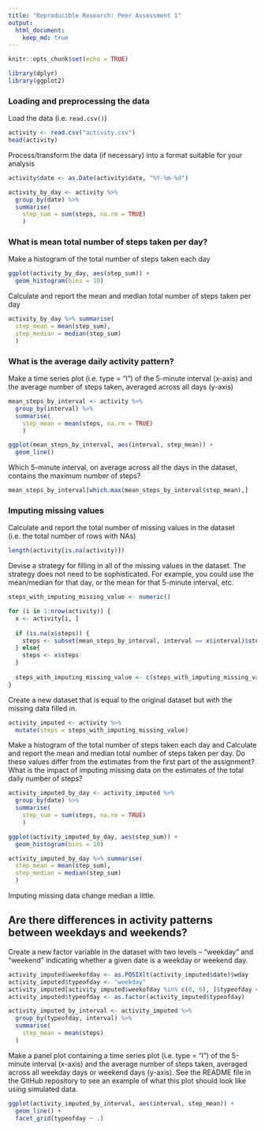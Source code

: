 ```yaml
---
title: "Reproducible Research: Peer Assessment 1"
output: 
  html_document:
    keep_md: true
---
```


```r
knitr::opts_chunk$set(echo = TRUE)
```

```r
library(dplyr)
library(ggplot2)
```


### Loading and preprocessing the data

Load the data (i.e. `read.csv()`)

```r
activity <- read.csv("activity.csv")
head(activity)
```

Process/transform the data (if necessary) into a format suitable for your analysis

```r
activity$date <- as.Date(activity$date, "%Y-%m-%d")

activity_by_day <- activity %>%
  group_by(date) %>%
  summarise(
    step_sum = sum(steps, na.rm = TRUE)
    )
```

### What is mean total number of steps taken per day?

Make a histogram of the total number of steps taken each day

```r
ggplot(activity_by_day, aes(step_sum)) + 
  geom_histogram(bins = 10)
```

Calculate and report the mean and median total number of steps taken per day

```r
activity_by_day %>% summarise(
  step_mean = mean(step_sum),
  step_median = median(step_sum)
  )
```

### What is the average daily activity pattern?

Make a time series plot (i.e. type = "l") of the 5-minute interval (x-axis) and the average number of steps taken, averaged across all days (y-axis)

```r
mean_steps_by_interval <- activity %>%
  group_by(interval) %>%
  summarise(
    step_mean = mean(steps, na.rm = TRUE)
    )

ggplot(mean_steps_by_interval, aes(interval, step_mean)) + 
  geom_line()
```

Which 5-minute interval, on average across all the days in the dataset, contains the maximum number of steps?

```r
mean_steps_by_interval[which.max(mean_steps_by_interval$step_mean),]
```

### Imputing missing values

Calculate and report the total number of missing values in the dataset (i.e. the total number of rows with NAs)

```r
length(activity[is.na(activity)])
```

Devise a strategy for filling in all of the missing values in the dataset. The strategy does not need to be sophisticated. For example, you could use the mean/median for that day, or the mean for that 5-minute interval, etc.

```r
steps_with_imputing_missing_value <- numeric()

for (i in 1:nrow(activity)) {
  x <- activity[i, ]
  
  if (is.na(x$steps)) {
    steps <- subset(mean_steps_by_interval, interval == x$interval)$step_mean
  } else{
    steps <- x$steps
  }
  
  steps_with_imputing_missing_value <- c(steps_with_imputing_missing_value, steps)
}
```

Create a new dataset that is equal to the original dataset but with the missing data filled in.

```r
activity_imputed <- activity %>% 
  mutate(steps = steps_with_imputing_missing_value)
```

Make a histogram of the total number of steps taken each day and Calculate and report the mean and median total number of steps taken per day. Do these values differ from the estimates from the first part of the assignment? What is the impact of imputing missing data on the estimates of the total daily number of steps?

```r
activity_imputed_by_day <- activity_imputed %>%
  group_by(date) %>%
  summarise(
    step_sum = sum(steps, na.rm = TRUE)
    )

ggplot(activity_imputed_by_day, aes(step_sum)) + 
  geom_histogram(bins = 10)

activity_imputed_by_day %>% summarise(
  step_mean = mean(step_sum),
  step_median = median(step_sum)
  )
```

Imputing missing data change median a little.

## Are there differences in activity patterns between weekdays and weekends?

Create a new factor variable in the dataset with two levels – “weekday” and “weekend” indicating whether a given date is a weekday or weekend day.

```r
activity_imputed$weekofday <- as.POSIXlt(activity_imputed$date)$wday
activity_imputed$typeofday <- "weekday"
activity_imputed[activity_imputed$weekofday %in% c(0, 6), ]$typeofday <- "weekend"
activity_imputed$typeofday <- as.factor(activity_imputed$typeofday)

activity_imputed_by_interval <- activity_imputed %>%
  group_by(typeofday, interval) %>%
  summarise(
    step_mean = mean(steps)
  )
```

Make a panel plot containing a time series plot (i.e. type = "l") of the 5-minute interval (x-axis) and the average number of steps taken, averaged across all weekday days or weekend days (y-axis). See the README file in the GitHub repository to see an example of what this plot should look like using simulated data.

```r
ggplot(activity_imputed_by_interval, aes(interval, step_mean)) +
  geom_line() +
  facet_grid(typeofday ~ .)
```

